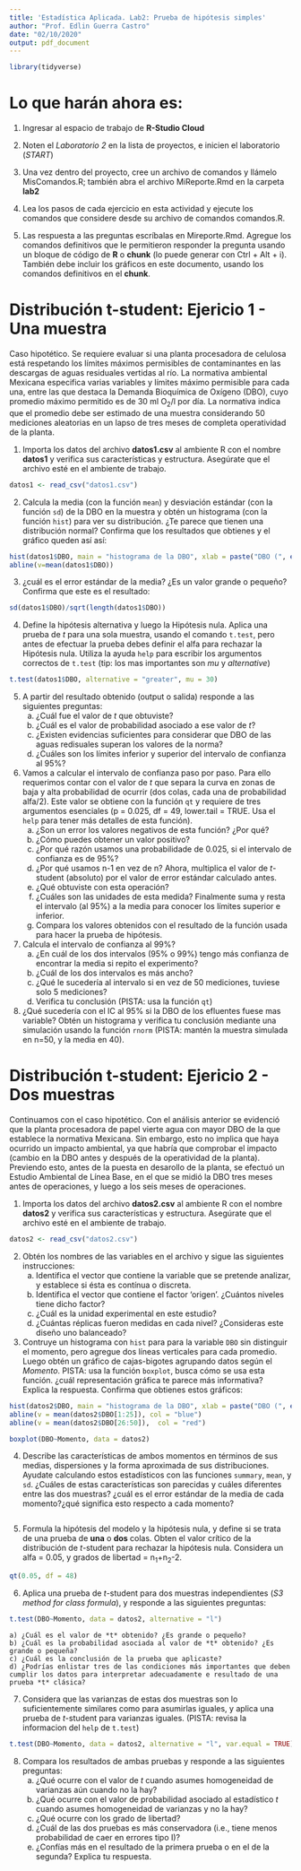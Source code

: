 ```yaml
---
title: 'Estadística Aplicada. Lab2: Prueba de hipótesis simples'
author: "Prof. Edlin Guerra Castro"
date: "02/10/2020"
output: pdf_document
---
```


```r
library(tidyverse)
```

# Lo que harán ahora es:

1. Ingresar al espacio de trabajo de **R-Studio Cloud**

2. Noten el *Laboratorio 2* en la lista de proyectos, e inicien el laboratorio (*START*)

3. Una vez dentro del proyecto, cree un archivo de comandos y llámelo MisComandos.R; también abra el archivo MiReporte.Rmd en la carpeta **lab2**

4. Lea los pasos de cada ejercicio en esta actividad y ejecute los comandos que considere desde su archivo de comandos comandos.R. 

5. Las respuesta a las preguntas escríbalas en Mireporte.Rmd. Agregue los comandos definitivos que le permitieron responder la pregunta usando un bloque de código de **R** o **chunk** (lo puede generar con Ctrl + Alt + i). También debe incluir los gráficos en este documento, usando los comandos definitivos en el **chunk**.

# Distribución t-student: Ejericio 1 - Una muestra

Caso hipotético. Se requiere evaluar si una planta procesadora de celulosa está respetando los límites máximos permisibles  de  contaminantes en las descargas de aguas residuales vertidas al río. La normativa ambiental Mexicana especifica varias variables y límites máximo permisible para cada una, entre las que destaca la Demanda Bioquímica de Oxígeno (DBO), cuyo promedio máximo permitido es de 30 ml O<sub>2</sub>/l por día. La normativa indica que el promedio debe ser estimado de una muestra considerando 50 mediciones aleatorias en un lapso de tres meses de completa operatividad de la planta. 

1. Importa los datos del archivo **datos1.csv** al ambiente R con el nombre **datos1** y verifica sus características y estructura. Asegúrate que el archivo esté en el ambiente de trabajo.

```r
datos1 <- read_csv("datos1.csv")
```


2. Calcula la media (con la función `mean`) y desviación estándar (con la función `sd`) de la DBO en la muestra y obtén un histograma (con la función `hist`) para ver su distribución. ¿Te parece que tienen una distribución normal? Confirma que los resultados que obtienes y el gráfico queden así así:

```r
hist(datos1$DBO, main = "histograma de la DBO", xlab = paste("DBO (", expression(O[2]), "ml/l/d)"), ylab =" Frecuencia")
abline(v=mean(datos1$DBO))


```

3. ¿cuál es el error estándar de la media? ¿Es un valor grande o pequeño? Confirma que este es el resultado:
```r

sd(datos1$DBO)/sqrt(length(datos1$DBO))

```


4. Define la hipótesis alternativa y luego la Hipótesis nula. Aplica una prueba de *t* para una sola muestra, usando el comando `t.test`, pero antes de efectuar la prueba debes definir el alfa para rechazar la Hipótesis nula. Utiliza la ayuda `help` para escribir los argumentos correctos de `t.test` (tip: los mas importantes son *mu* y *alternative*)

```r
t.test(datos1$DBO, alternative = "greater", mu = 30)

```

5. A partir del resultado obtenido (output o salida) responde a las siguientes preguntas:
    a) ¿Cuál fue el valor de *t* que obtuviste? 
    b) ¿Cuál es el valor de probabilidad asociado a ese valor de *t*?
    c) ¿Existen evidencias suficientes para considerar que DBO de las aguas redisuales superan los valores de la norma?
    d) ¿Cuáles son los límites inferior y superior del intervalo de confianza al 95%? 

6. Vamos a calcular el intervalo de confianza paso por paso. Para ello requerimos contar con el valor de *t* que separa la curva en zonas de baja y alta probabilidad de ocurrir (dos colas, cada una de probabilidad alfa/2). Este valor se obtiene con la función `qt` y requiere de tres argumentos esenciales (p = 0.025, df = 49, lower.tail = TRUE. Usa el `help` para tener más detalles de esta función).
    a) ¿Son un error los valores negativos de esta función? ¿Por qué? 
    b) ¿Cómo puedes obtener un valor positivo?
    c) ¿Por qué razón usamos una probabilidade de 0.025, si el intervalo de confianza es de 95%?
    d) ¿Por qué usamos n-1 en vez de n?
    Ahora, multiplica el valor de *t*-student (absoluto) por el valor de error estándar calculado antes.
    e) ¿Qué obtuviste con esta operación? 
    f) ¿Cuáles son las unidades de esta medida?
    Finalmente suma y resta el intervalo (al 95%) a la media para conocer los límites superior e inferior. 
    g) Compara los valores obtenidos con el resultado de la función usada para hacer la prueba de hipótesis.

7. Calcula el intervalo de confianza al 99%? 
    a) ¿En cuál de los dos intervalos (95% o 99%) tengo más confianza de encontrar la media si repito el experimento?
    b) ¿Cuál de los dos intervalos es más ancho?
    c) ¿Qué le sucedería al intervalo si en vez de 50 mediciones, tuviese solo 5 mediciones?
    d) Verifica tu conclusión (PISTA: usa la función `qt`)

8. ¿Qué sucedería con el IC al 95% si la DBO de los efluentes fuese mas variable? 
    Obtén un histograma y verifica tu conclusión mediante una simulación usando la función `rnorm` (PISTA: mantén la muestra simulada en n=50, y la media en 40).
    
# Distribución t-student: Ejericio 2 - Dos muestras

Continuamos con el caso hipotético. Con el análisis anterior se evidenció que la planta procesadora de papel vierte agua con mayor DBO de la que establece la normativa Mexicana. Sin embargo, esto no implica que haya ocurrido un impacto ambiental, ya que habría que comprobar el impacto (cambio en la DBO antes y después de la operatividad de la planta). Previendo esto, antes de la puesta en desarollo de la planta, se efectuó un Estudio Ambiental de Línea Base, en el que se midió la DBO tres meses antes de operaciones, y luego a los seis meses de operaciones.

1. Importa los datos del archivo **datos2.csv** al ambiente R con el nombre **datos2** y verifica sus características y estructura. Asegúrate que el archivo esté en el ambiente de trabajo.

```r
datos2 <- read_csv("datos2.csv")
```


2. Obtén los nombres de las variables en el archivo y sigue las siguientes instrucciones:
    a) Identifica el vector que contiene la variable que se pretende analizar, y establece si ésta es contínua o discreta.
    b) Identifica el vector que contiene el factor 'origen'. ¿Cuántos niveles tiene dicho factor? 
    c) ¿Cuál es la unidad experimental en este estudio?
    d) ¿Cuántas réplicas fueron medidas en cada nivel? ¿Consideras este diseño uno balanceado?

3. Contruye un histograma con `hist` para para la variable `DBO` sin distinguir el momento, pero agregue dos líneas verticales para cada promedio. Luego obtén un gráfico de cajas-bigotes agrupando datos según el *Momento*. PISTA: usa la función `boxplot`, busca cómo se usa esta función. ¿cuál representación gráfica te parece más informativa? Explica la respuesta. Confirma que obtienes estos gráficos: 
```r
hist(datos2$DBO, main = "histograma de la DBO", xlab = paste("DBO (", expression(O[2]), "ml/l/d)"), ylab =" Frecuencia")
abline(v = mean(datos2$DBO[1:25]), col = "blue")
abline(v = mean(datos2$DBO[26:50]),  col = "red")

boxplot(DBO~Momento, data = datos2)
```  

4. Describe las características de ambos momentos en términos de sus medias, dispersiones y la forma aproximada de sus distribuciones. Ayudate calculando estos estadísticos con las funciones `summary`, `mean`, y `sd`. ¿Cuáles de estas características son parecidas y cuáles diferentes entre las dos muestras? ¿cuál es el error estándar de la media de cada momento?¿qué significa esto respecto a cada momento?
```r

```

5. Formula la hipótesis del modelo y la hipótesis nula, y define si se trata de una prueba de **una** o **dos** colas. Obten el valor crítico de la distribución de *t*-student para rechazar la hipótesis nula. Considera un alfa = 0.05, y grados de libertad = n~1~+n~2~-2.

```r
qt(0.05, df = 48)
```

6. Aplica una prueba de *t*-student para dos muestras independientes (*S3 method for class formula*), y responde a las siguientes preguntas:
```r
t.test(DBO~Momento, data = datos2, alternative = "l")

```    
    a) ¿Cuál es el valor de *t* obtenido? ¿Es grande o pequeño?
    b) ¿Cuál es la probabilidad asociada al valor de *t* obtenido? ¿Es grande o pequeña?
    c) ¿Cuál es la conclusión de la prueba que aplicaste?
    d) ¿Podrías enlistar tres de las condiciones más importantes que deben cumplir los datos para interpretar adecuadamente e resultado de una prueba *t* clásica?
    
7. Considera que las varianzas de estas dos muestras son lo suficientemente similares como para asumirlas iguales,
    y aplica una prueba de *t*-student para varianzas iguales. (PISTA: revisa la informacion del `help` de `t.test`)

```r
t.test(DBO~Momento, data = datos2, alternative = "l", var.equal = TRUE)

```    


8. Compara los resultados de ambas pruebas y responde a las siguientes preguntas:
    a) ¿Qué ocurre con el valor de *t* cuando asumes homogeneidad de varianzas aún cuando no la hay?
    b) ¿Qué ocurre con el valor de probabilidad asociado al estadístico *t* cuando asumes homogeneidad de varianzas y no la hay?
    c) ¿Qué ocurre con los grado de libertad?
    d) ¿Cuál de las dos pruebas es más conservadora (i.e., tiene menos probabilidad de caer en errores tipo I)?
    e) ¿Confías más en el resultado de la primera prueba o en el de la segunda? Explica tu respuesta.    

